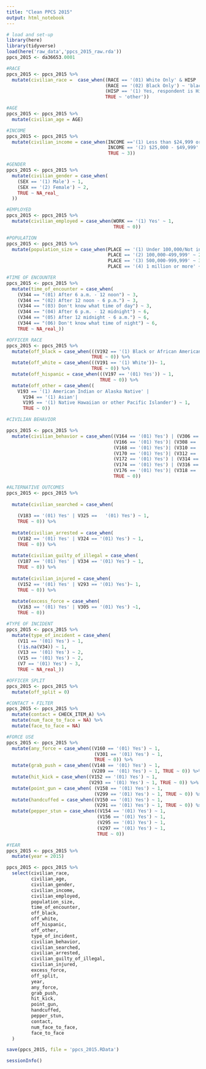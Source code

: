 ```yaml
---
title: "Clean PPCS 2015"
output: html_notebook
---
```


```r
# load and set-up
library(here)
library(tidyverse)
load(here('raw_data','ppcs_2015_raw.rda'))
ppcs_2015 <- da36653.0001
```

```r
#RACE
ppcs_2015 <- ppcs_2015 %>%
  mutate(civilian_race =  case_when((RACE == '(01) White Only' & HISP != '(1) Respondent is Hispanic') ~ 'white',
                                    (RACE == '(02) Black Only') ~ 'black',
                                    (HISP == '(1) Yes, respondent is Hispanic' & RACE != '(02) Black Only') ~ 'hispanic',
                                    TRUE ~ 'other'))

```

```r
#AGE                                 
ppcs_2015 <- ppcs_2015 %>% 
  mutate(civilian_age = AGE) 
```

```r
#INCOME
ppcs_2015 <- ppcs_2015 %>% 
  mutate(civilian_income = case_when(INCOME =='(1) Less than $24,999 or NA' ~ 1, 
                                     INCOME == '(2) $25,000 - $49,999' ~ 2,
                                     TRUE ~ 3)) 

```

```r
#GENDER
ppcs_2015 <- ppcs_2015 %>% 
  mutate(civilian_gender = case_when(
    (SEX == '(1) Male') ~ 1,
    (SEX == '(2) Female') ~ 2,
    TRUE ~ NA_real_
  ))

```

```r
#EMPLOYED
ppcs_2015 <- ppcs_2015 %>% 
  mutate(civilian_employed = case_when(WORK == '(1) Yes' ~ 1,
                                       TRUE ~ 0)) 
```

```r
#POPULATION
ppcs_2015 <- ppcs_2015 %>%
  mutate(population_size = case_when(PLACE == '(1) Under 100,000/Not in a place' ~ 1, 
                                     PLACE == '(2) 100,000-499,999' ~ 2,
                                     PLACE == '(3) 500,000-999,999' ~ 3,
                                     PLACE == '(4) 1 million or more' ~ 4)) 
```


```r
#TIME OF ENCOUNTER
ppcs_2015 <- ppcs_2015 %>% 
  mutate(time_of_encounter = case_when(
    (V344 == "(01) After 6 a.m. - 12 noon") ~ 3,
    (V344 == "(02) After 12 noon - 6 p.m.") ~ 3,
    (V344 == "(03) Don't know what time of day") ~ 3,
    (V344 == "(04) After 6 p.m. - 12 midnight") ~ 6,
    (V344 == "(05) After 12 midnight - 6 a.m.") ~ 6,
    (V344 == "(06) Don't know what time of night") ~ 6,
    TRUE ~ NA_real_))
```

```r
#OFFICER RACE 
ppcs_2015 <- ppcs_2015 %>%
  mutate(off_black = case_when(((V192 == '(1) Black or African American')) ~ 1, 
                               TRUE ~ 0)) %>%
  mutate(off_white = case_when(((V191 == '(1) White'))~ 1, 
                               TRUE ~ 0)) %>%
  mutate(off_hispanic = case_when(((V197 == '(01) Yes')) ~ 1,  
                                  TRUE ~ 0)) %>%
  mutate(off_other = case_when((
    V193 == '(1) American Indian or Alaska Native' |
      V194 == '(1) Asian'|
      V195 == '(1) Native Hawaiian or other Pacific Islander') ~ 1,
      TRUE ~ 0))
```

```r
#CIVILIAN BEHAVIOR

ppcs_2015 <- ppcs_2015 %>%
  mutate(civilian_behavior = case_when((V164 == '(01) Yes') | (V306 == '(01) Yes')~ 1,
                                       (V166 == '(01) Yes')| (V308 == '(01) Yes') ~ 1,
                                       (V168 == '(01) Yes')| (V310 == '(01) Yes') ~ 1,
                                       (V170 == '(01) Yes')| (V312 == '(01) Yes') ~ 1,
                                       (V172 == '(01) Yes') | (V314 == '(01) Yes') ~ 1,
                                       (V174 == '(01) Yes') | (V316 == '(01) Yes') ~ 1,
                                       (V176 == '(01) Yes')| (V318 == '(01) Yes') ~ 1,
                                       TRUE ~ 0)) 
```

```r
#ALTERNATIVE OUTCOMES
ppcs_2015 <- ppcs_2015 %>%
  
  mutate(civilian_searched = case_when(
    
    (V183 == '(01) Yes' | V325 == 	'(01) Yes') ~ 1, 
    TRUE ~ 0)) %>%
  
  mutate(civilian_arrested = case_when(
    (V182 == '(01) Yes' | V324 == '(01) Yes') ~ 1, 
    TRUE ~ 0)) %>%
  
  mutate(civilian_guilty_of_illegal = case_when(
    (V187 == '(01) Yes' | V334 == '(01) Yes') ~ 1, 
    TRUE ~ 0)) %>%
  
  mutate(civilian_injured = case_when(
    (V152 == '(01) Yes' | V293 == '(01) Yes')~ 1,
    TRUE ~ 0)) %>%
  
  mutate(excess_force = case_when(
    (V163 == '(01) Yes' | V305 == '(01) Yes') ~1,
    TRUE ~ 0))
```

```r
#TYPE OF INCIDENT
ppcs_2015 <- ppcs_2015 %>% 
  mutate(type_of_incident = case_when(
    (V11 == '(01) Yes') ~ 1,
    (!is.na(V34)) ~ 1,
    (V13 == '(01) Yes') ~ 2,
    (V15 == '(01) Yes') ~ 2,
    (V7 == '(01) Yes') ~ 3,
    TRUE ~ NA_real_))
```

```r
#OFFICER SPLIT
ppcs_2015 <- ppcs_2015 %>%
  mutate(off_split = 0)

```

```r
#CONTACT + FILTER 
ppcs_2015 <- ppcs_2015 %>%
  mutate(contact = CHECK_ITEM_A) %>%
  mutate(num_face_to_face = NA) %>%
  mutate(face_to_face = NA)
```

```r
#FORCE USE 
ppcs_2015 <- ppcs_2015 %>% 
  mutate(any_force = case_when((V160 == '(01) Yes') ~ 1,
                                (V301 == '(01) Yes') ~ 1,
                                TRUE ~ 0)) %>%
  mutate(grab_push = case_when((V148 == '(01) Yes') ~ 1, 
                               (V289 == '(01) Yes') ~ 1, TRUE ~ 0)) %>%
  mutate(hit_kick = case_when((V152 == '(01) Yes') ~ 1,
                              (V293 == '(01) Yes') ~ 1, TRUE ~ 0)) %>%
  mutate(point_gun = case_when( (V158 == '(01) Yes') ~ 1,
                                (V299 == '(01) Yes') ~ 1, TRUE ~ 0)) %>%
  mutate(handcuffed = case_when((V150 == '(01) Yes') ~ 1,
                                (V291 == '(01) Yes') ~ 1, TRUE ~ 0)) %>%
  mutate(pepper_stun = case_when((V154 == '(01) Yes') ~ 1,
                                 (V156 == '(01) Yes') ~ 1,
                                 (V295 == '(01) Yes') ~ 1,
                                 (V297 == '(01) Yes') ~ 1,
                                 TRUE ~ 0))
```


```r
#YEAR
ppcs_2015 <- ppcs_2015 %>%
  mutate(year = 2015) 
```


```r
ppcs_2015 <- ppcs_2015 %>%
  select(civilian_race,
         civilian_age,
         civilian_gender,
         civilian_income,
         civilian_employed,
         population_size,
         time_of_encounter,
         off_black,
         off_white,
         off_hispanic,
         off_other,
         type_of_incident,
         civilian_behavior,
         civilian_searched,
         civilian_arrested,
         civilian_guilty_of_illegal,
         civilian_injured,
         excess_force,
         off_split,
         year,
         any_force,
         grab_push,
         hit_kick,
         point_gun,
         handcuffed,
         pepper_stun,
         contact,
         num_face_to_face,
         face_to_face
  )
```

```r
save(ppcs_2015, file = 'ppcs_2015.RData')
```

```r
sessionInfo()
```
